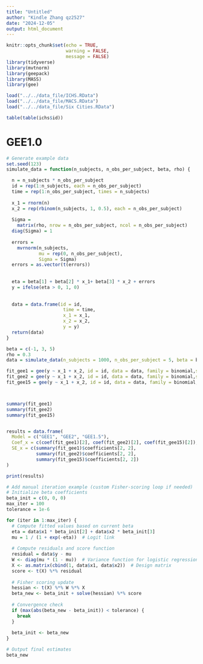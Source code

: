 ```yaml
---
title: "Untitled"
author: "Kindle Zhang qz2527"
date: "2024-12-05"
output: html_document
---
```


```r
knitr::opts_chunk$set(echo = TRUE,
                      warning = FALSE,
                      message = FALSE)
library(tidyverse)
library(mvtnorm)
library(geepack)
library(MASS)
library(gee)
```

```r
load("../../data_file/ICHS.RData")
load("../../data_file/MACS.RData")
load("../../data_file/Six Cities.RData")
```

```r
table(table(ichs$id))
```

# GEE1.0

```r
# Generate example data
set.seed(123)
simulate_data = function(n_subjects, n_obs_per_subject, beta, rho) {

  n = n_subjects * n_obs_per_subject
  id = rep(1:n_subjects, each = n_obs_per_subject)
  time = rep(1:n_obs_per_subject, times = n_subjects)
  
  x_1 = rnorm(n)
  x_2 = rep(rbinom(n_subjects, 1, 0.5), each = n_obs_per_subject)
  
  Sigma =
    matrix(rho, nrow = n_obs_per_subject, ncol = n_obs_per_subject)
  diag(Sigma) = 1
  
  errors =
    mvrnorm(n_subjects,
            mu = rep(0, n_obs_per_subject),
            Sigma = Sigma)
  errors = as.vector(t(errors))
  
  
  eta = beta[1] + beta[2] * x_1+ beta[3] * x_2 + errors
  y = ifelse(eta > 0, 1, 0)
  
  
  data = data.frame(id = id,
                     time = time,
                     x_1 = x_1,
                     x_2 = x_2,
                     y = y)
  return(data)
}

beta = c(-1, 3, 5) 
rho = 0.3       
data = simulate_data(n_subjects = 1000, n_obs_per_subject = 5, beta = beta, rho = rho)
```

```r

fit_gee1 = gee(y ~ x_1 + x_2, id = id, data = data, family = binomial,scale.fix = TRUE, corstr = "independence")
fit_gee2 = gee(y ~ x_1 + x_2, id = id, data = data, family = binomial,scale.fix = TRUE, corstr = "exchangeable")
fit_gee15 = gee(y ~ x_1 + x_2, id = id, data = data, family = binomial,scale.fix = TRUE, corstr = "ar1")



summary(fit_gee1)
summary(fit_gee2)
summary(fit_gee15)


results = data.frame(
  Model = c("GEE1", "GEE2", "GEE1.5"),
  Coef_x = c(coef(fit_gee1)[2], coef(fit_gee2)[2], coef(fit_gee15)[2]),
  SE_x = c(summary(fit_gee1)$coefficients[2, 2],
           summary(fit_gee2)$coefficients[2, 2],
           summary(fit_gee15)$coefficients[2, 2])
)

print(results)
```


```r
# Add manual iteration example (custom Fisher-scoring loop if needed)
# Initialize beta coefficients
beta_init = c(0, 0, 0)
max_iter = 100
tolerance = 1e-6

for (iter in 1:max_iter) {
  # Compute fitted values based on current beta
  eta = data$x1 * beta_init[2] + data$x2 * beta_init[3]
  mu = 1 / (1 + exp(-eta))  # Logit link
  
  # Compute residuals and score function
  residual = data$y - mu
  W <- diag(mu * (1 - mu))  # Variance function for logistic regression
  X <- as.matrix(cbind(1, data$x1, data$x2))  # Design matrix
  score <- t(X) %*% residual
  
  # Fisher scoring update
  hessian <- t(X) %*% W %*% X
  beta_new <- beta_init + solve(hessian) %*% score
  
  # Convergence check
  if (max(abs(beta_new - beta_init)) < tolerance) {
    break
  }
  
  beta_init <- beta_new
}

# Output final estimates
beta_new
```

